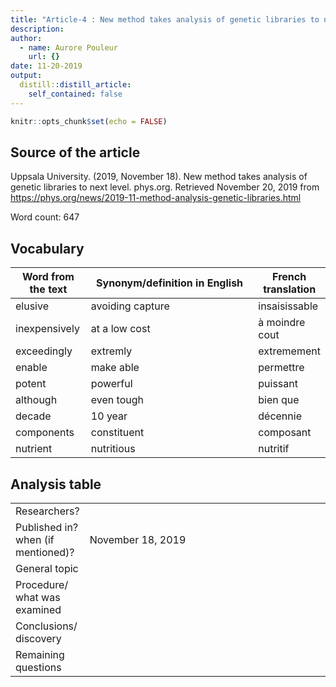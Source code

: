 ```yaml
---
title: "Article-4 : New method takes analysis of genetic libraries to next level"
description: 
author:
  - name: Aurore Pouleur
    url: {}
date: 11-20-2019
output:
  distill::distill_article:
    self_contained: false
---
```


```r
knitr::opts_chunk$set(echo = FALSE)
```
## Source of the article
 Uppsala University. (2019, November 18). New method takes analysis of genetic libraries to next level. phys.org. Retrieved November 20, 2019 from <https://phys.org/news/2019-11-method-analysis-genetic-libraries.html> 

Word count: 647

## Vocabulary 

| Word   from the text | Synonym/definition in English                 | French translation |
| -------------------- | --------------------------------------------- | ------------------ |
| elusive              | avoiding capture                              | insaisissable      |
| inexpensively        | at a low cost                                 | à moindre cout     |
| exceedingly          | extremly                                      | extremement        |
| enable               | make able                                     | permettre          |
| potent               | powerful                                      | puissant           |
| although             | even tough                                    |bien que            |
| decade               | 10 year                                       | décennie           |
| components           | constituent                                   | composant          |
| nutrient             | nutritious                                    | nutritif           |

## Analysis table 

|                                    |                                                                                                                                                                                                                                                                                         |
| ---------------------------------- | --------------------------------------------------------------------------------------------------------------------------------------------------------------------------------------------------------------------------------------------------------------------------------------- |
| Researchers?                       |                                                                                                                                                            |
| Published in? when (if mentioned)? | November 18, 2019                                                                                                                                                                                                                                                                       |
| General topic                      |                                                                                                                                                            |
| Procedure/ what was examined       |                                                                                                                                                            |
| Conclusions/   discovery           |                                                                                                                                                                                                                                                                                         |
| Remaining   questions              |                                                                                                                                                            |











